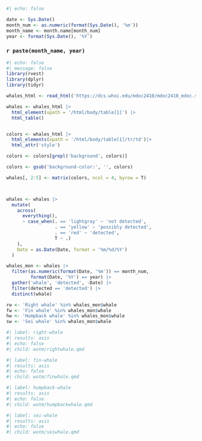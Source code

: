 
```r
#| echo: false

date <- Sys.Date()
month_num <- as.numeric(format(Sys.Date(), '%m'))
month_name <- month.name[month_num]
year <- format(Sys.Date(), '%Y')
```


###  `r paste(month_name, year)`
```r
#| echo: false
#| message: false
library(rvest)
library(dplyr)
library(tidyr)

whales_html <- read_html('https://dcs.whoi.edu/mdoc2410/mdoc2410_mdoc.shtml') 

whales <- whales_html |> 
  html_element(xpath = '/html/body/table[1]') |> 
  html_table()


colors <- whales_html |> 
  html_elements(xpath = '/html/body/table[1]/tr/td')|> 
  html_attr('style')

colors <- colors[grepl('background', colors)]

colors <- gsub('background-color:', '', colors)

whales[, 2:5] <- matrix(colors, ncol = 4, byrow = T)



whales <- whales |>
  mutate(
    across(
      everything(),
      ~ case_when(. == 'lightgray' ~ 'not detected',
                  . == 'yellow' ~ 'possibly detected',
                  . == 'red' ~ 'detected',
                  T ~ .)
    ),
    Date = as.Date(Date, format = '%m/%d/%Y')
  )

whales_mon <- whales |>
  filter(as.numeric(format(Date, '%m')) == month_num,
         format(Date, '%Y') == year) |> 
  gather('whale', 'detected', -Date) |>
  filter(detected == 'detected') |>
  distinct(whale)

rw <- 'Right whale' %in% whales_mon$whale
fw <- 'Fin whale' %in% whales_mon$whale
hw <- 'Humpback whale' %in% whales_mon$whale
sw <- 'Sei whale' %in% whales_mon$whale
```

```r
#| label: right-whale
#| results: asis
#| echo: false
#| child: wotm/rightwhale.qmd
```

```r
#| label: fin-whale
#| results: asis
#| echo: false
#| child: wotm/finwhale.qmd
```

```r
#| label: humpback-whale
#| results: asis
#| echo: false
#| child: wotm/humpbackwhale.qmd
```

```r
#| label: sei-whale
#| results: asis
#| echo: false
#| child: wotm/seiwhale.qmd
```
